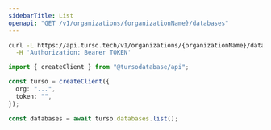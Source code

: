 ```yaml
---
sidebarTitle: List
openapi: "GET /v1/organizations/{organizationName}/databases"
---
```


<RequestExample>

```bash cURL
curl -L https://api.turso.tech/v1/organizations/{organizationName}/databases \
  -H 'Authorization: Bearer TOKEN'
```

```ts Node.js
import { createClient } from "@tursodatabase/api";

const turso = createClient({
  org: "...",
  token: "",
});

const databases = await turso.databases.list();
```

</RequestExample>
